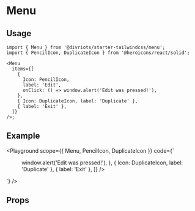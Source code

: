 
# Menu

<Description of={Menu} />

## Usage

```tsx
import { Menu } from '@divriots/starter-tailwindcss/menu';
import { PencilIcon, DuplicateIcon } from '@heroicons/react/solid';

<Menu
  items={[
    {
      Icon: PencilIcon,
      label: 'Edit',
      onClick: () => window.alert('Edit was pressed!'),
    },
    { Icon: DuplicateIcon, label: 'Duplicate' },
    { label: 'Exit' },
  ]}
/>;
```

## Example

<Playground
  scope={{ Menu, PencilIcon, DuplicateIcon }}
  code={`
<div className="h-40">
  <Menu
    items={[
      {
        Icon: PencilIcon,
        label: 'Edit',
        onClick: () => window.alert('Edit was pressed!'),
      },
      { Icon: DuplicateIcon, label: 'Duplicate' },
      { label: 'Exit' },
    ]}
  />
</div>
  `}
/>

## Props

<Props of={Menu} />
